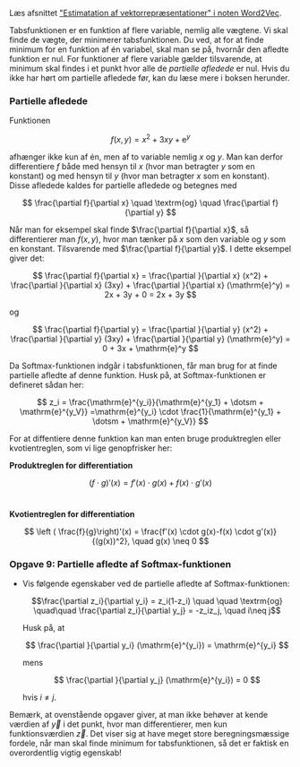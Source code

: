 Læs afsnittet [\"Estimatation af vektorrepræsentationer\" i noten Word2Vec](/materialer/sprogmodeller/word2vec.qmd#estimation-af-vektorrepræsentationer). 


Tabsfunktionen er en funktion af flere variable, nemlig alle vægtene. Vi skal finde de vægte, der minimerer tabsfunktionen. Du ved, at for at finde minimum for en funktion af én variabel, skal man se på, hvornår den afledte funktion er nul. For funktioner af flere variable gælder tilsvarende, at minimum skal findes i et punkt hvor alle de *partielle afledede* er nul. Hvis du ikke har hørt om partielle afledede før, kan du læse mere i boksen herunder.

::: {.callout-tip collapse="true" appearance="minimal"}

### Partielle afledede

Funktionen

$$
f(x,y) = x^2+3xy+\mathrm{e}^y
$$

afhænger ikke kun af én, men af to variable nemlig $x$ og $y$. Man kan derfor differentiere $f$ både med hensyn til $x$ (hvor man betragter $y$ som en konstant) og med hensyn til $y$ (hvor man betragter $x$ som en konstant). Disse afledede kaldes for partielle afledede og betegnes med

$$
\frac{\partial f}{\partial x} \quad \textrm{og} \quad \frac{\partial f}{\partial y}
$$

Når man for eksempel skal finde $\frac{\partial f}{\partial x}$, så differentierer man $f(x,y)$, hvor man tænker på $x$ som den variable og $y$ som en konstant. Tilsvarende med $\frac{\partial f}{\partial y}$. I dette eksempel giver det:

$$
\frac{\partial f}{\partial x} = \frac{\partial }{\partial x} (x^2) + \frac{\partial }{\partial x} (3xy) + \frac{\partial }{\partial x} (\mathrm{e}^y) = 2x + 3y + 0 = 2x + 3y
$$

og 

$$
\frac{\partial f}{\partial y} = \frac{\partial }{\partial y} (x^2) + \frac{\partial }{\partial y} (3xy) + \frac{\partial }{\partial y} (\mathrm{e}^y) = 0 + 3x + \mathrm{e}^y
$$

:::

Da Softmax-funktionen indgår i tabsfunktionen, får man brug for at finde partielle afledte af denne funktion. Husk på, at Softmax-funktionen er defineret sådan her:

$$
z_i = \frac{\mathrm{e}^{y_i}}{\mathrm{e}^{y_1} + \dotsm + \mathrm{e}^{y_V}} =\mathrm{e}^{y_i} \cdot \frac{1}{\mathrm{e}^{y_1} + \dotsm + \mathrm{e}^{y_V}} 
$$

For at diffentiere denne funktion kan man enten bruge produktreglen eller kvotientreglen, som vi lige genopfrisker her:

::: {.highlight }

**Produktreglen for differentiation**

$$
\left ( f \cdot g\right)'(x) = f'(x)\cdot g(x) + f(x) \cdot g'(x)
$$
\

**Kvotientreglen for differentiation **

$$
\left ( \frac{f}{g}\right)'(x) = \frac{f'(x) \cdot g(x)-f(x) \cdot g'(x)}{(g(x))^2}, \quad g(x) \neq 0
$$
:::



::: {.callout-note collapse="false" appearance="minimal"}

### Opgave 9: Partielle afledte af Softmax-funktionen

    
* Vis følgende egenskaber ved de partielle afledte af Softmax-funktionen:

   $$\frac{\partial z_i}{\partial y_i} = z_i(1-z_i) \quad \quad \textrm{og} \quad\quad \frac{\partial z_i}{\partial y_j} = -z_iz_j, \quad i\neq j$$

   Husk på, at

   $$
   \frac{\partial }{\partial y_i} (\mathrm{e}^{y_i}) = \mathrm{e}^{y_i} 
   $$

   mens

   $$
   \frac{\partial }{\partial y_j} (\mathrm{e}^{y_i}) = 0   
   $$

   hvis $i \neq j$.

:::

Bemærk, at ovenstående opgaver giver, at man ikke behøver at kende værdien af $\vec{y}$ i det punkt, hvor man differentierer, men kun funktionsværdien $\vec{z}$. Det viser sig at have meget store beregningsmæssige fordele, når man skal finde minimum for tabsfunktionen, så det er faktisk en overordentlig vigtig egenskab!
